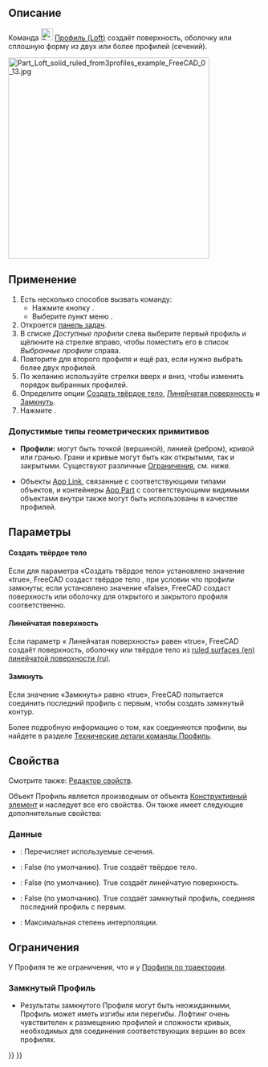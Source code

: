 <languages/>

{{Docnav/ru
|[[Part_RuledSurface/ru|Линейчатая ​​поверхность]]
|[[Part_Sweep/ru|Профиль по траектории]]
|[[Part_Workbench/ru|Деталь]]
|IconL=Part_RuledSurface.svg
|IconR=Part_Sweep.svg
|IconC=Workbench_Part.svg
}}

{{GuiCommand/ru
|Name=Part Loft
|Name/ru=Профиль
|MenuLocation=Деталь → Профиль...
|Workbenches=[[Part_Workbench/ru|Деталь]]
|SeeAlso=[[Part Sweep/ru|Профиль по траектории]]
}}

<span id="Description"></span>
== Описание ==

Команда [[Image:Part_Loft.svg|24px]] [[Part_Loft/ru|Профиль (Loft)]] создаёт поверхность, оболочку или сплошную форму из двух или более профилей (сечений).

[[File:Part_Loft_solid_ruled_from3profiles_example_FreeCAD_0_13.jpg|400px]]
{{Caption|Профиль из трёх сечений - двух  [[Part_Circle/ru|Окружностей]] и одного [[Part_Ellipse/ru|Эллипса]]. Параметры: сплошной «True» и линейчатый «True».}}

<span id="Usage"></span>
== Применение ==

# Есть несколько способов вызвать команду:
#* Нажмите кнопку {{Button|[[Image:Part_Loft.svg|16px]] [[Part_Loft/ru|Профиль]]}}.
#* Выберите пункт меню {{MenuCommand|Деталь → [[Image:Part_Loft.svg|16px]] Профиль}}.
# Откроется [[Task_panel/ru|панель задач]].
# В списке ''Доступные профили'' слева выберите первый профиль и щёлкните на стрелке вправо, чтобы поместить его в список ''Выбранные профили'' справа.
# Повторите для второго профиля и ещё раз, если нужно выбрать более двух профилей.
# По желанию используйте стрелки вверх и вниз, чтобы изменить порядок выбранных профилей.
# Определите опции [[#Data|Создать твёрдое тело]], [[#Data|Линейчатая поверхность]] и [[#Data|Замкнуть]].
# Нажмите {{Button|OK}}.

<span id="Accepted_geometry"></span>
===Допустимые типы геометрических примитивов===

* '''Профили:''' могут быть точкой (вершиной), линией (ребром), кривой или гранью. Грани и кривые могут быть как открытыми, так и закрытыми. Существуют различные [[#Ограничения|Ограничения]], см. ниже.

* Объекты [[App_Link/ru|App Link]], связанные с соответствующими типами объектов, и контейнеры [[App_Part/ru|App Part]] с соответствующими видимыми объектами внутри также могут быть использованы в качестве профилей. {{Version/ru|0.20}}

<span id="Options"></span>
== Параметры ==

<span id="Create_solid"></span>
==== Создать твёрдое тело ====

Если для параметра «Создать твёрдое тело» установлено значение «true», FreeCAD создаст твёрдое тело , при условии что профили замкнуты; если установлено значение «false», FreeCAD создаст поверхность или оболочку для открытого и закрытого профиля соответственно.

<span id="Ruled_surface"></span>
==== Линейчатая поверхность ====

Если параметр « Линейчатая поверхность» равен «true», FreeCAD создаёт поверхность, оболочку или твёрдое тело из [http://en.wikipedia.org/wiki/Ruled_surface ruled surfaces (en)] [https://ru.wikipedia.org/wiki/Линейчатая_поверхность линейчатой поверхности (ru)].

<span id="Closed"></span>
==== Замкнуть ====

Если значение «Замкнуть» равно «true», FreeCAD попытается соединить последний профиль с первым, чтобы создать замкнутый контур.  

Более подробную информацию о том, как соединяются профили, вы найдете в разделе [[Part_Loft_Technical_Details/ru|Технические детали команды Профиль]].

<span id="Properties"></span>
== Свойства ==

Смотрите также: [[property_editor/ru|Редактор свойств]].

Объект Профиль является производным от объекта [[Part_Feature/ru|Конструктивный элемент]] и наследует все его свойства. Он также имеет следующие дополнительные свойства:

<span id="Data"></span>
=== Данные ===

{{TitleProperty|Профиль}}

* {{PropertyData|Sections (Сечения)|Список Ссылок}}: Перечисляет используемые сечения.
* {{PropertyData|Solid (Твёрдое тело)|Булева}}: False (по умолчанию). True создаёт твёрдое тело.
* {{PropertyData|Ruled (Линейчатая поверхность)|Булева}}: False (по умолчанию). True создаёт линейчатую поверхность.
* {{PropertyData|Closed (Замкнуть)|Булева}}: False (по умолчанию). True создаёт замкнутый профиль, соединяя последний профиль с первым.
* {{PropertyData|Max Degree (Максимальная степень)|Целочисленное ограничение}}: Максимальная степень интерполяции.

<span id="Limitations"></span>
== Ограничения ==

У Профиля те же ограничения, что и у [[Part_Sweep/ru#Ограничения|Профиля по траектории]].

<span id="Closed_Lofts"></span>
=== Замкнутый Профиль ===

* Результаты замкнутого Профиля могут быть неожиданными, Профиль может иметь изгибы или перегибы. Лофтинг очень чувствителен к размещению профилей и сложности кривых, необходимых для соединения соответствующих вершин во всех профилях.


{{Docnav/ru
|[[Part_RuledSurface/ru|Создать линейчатую ​​поверхность]]
|[[Part_Sweep/ru|Развёртка]]
|[[Part_Workbench/ru|Верстак Part]]
|IconL=Part_RuledSurface.svg
|IconR=Part_Sweep.svg
|IconC=Workbench_Part.svg
}}

{{Part Tools navi{{#translation:}}}}
{{Userdocnavi{{#translation:}}}}